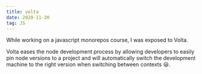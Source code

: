 ```yaml
---
title: volta
date: 2020-11-30
tag: JS
---
```




While working on a javascript monorepos course, I was exposed to <TextLink href="https://docs.volta.sh/guide/">Volta</TextLink>.

Volta eases the node development process by allowing developers to easily pin node versions to a project and
will automatically switch the development machine to the right version when switching between contexts 😃.
